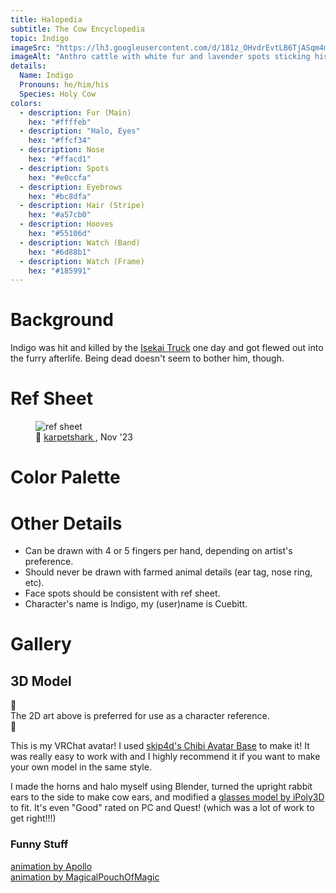 ```yaml
---
title: Halopedia
subtitle: The Cow Encyclopedia
topic: Indigo
imageSrc: "https://lh3.googleusercontent.com/d/181z_OHvdrEvtLB6TjASqm4mrQWvEuh3S"
imageAlt: "Anthro cattle with white fur and lavender spots sticking his tongue out. Halo above head. Bust shot"
details:
  Name: Indigo
  Pronouns: he/him/his
  Species: Holy Cow
colors:
  - description: Fur (Main)
    hex: "#ffffeb"
  - description: "Halo, Eyes"
    hex: "#ffcf34"
  - description: Nose
    hex: "#ffacd1"
  - description: Spots
    hex: "#e0ccfa"
  - description: Eyebrows
    hex: "#bc8dfa"
  - description: Hair (Stripe)
    hex: "#a57cb0"
  - description: Hooves
    hex: "#55106d"
  - description: Watch (Band)
    hex: "#6d88b1"
  - description: Watch (Frame)
    hex: "#185991"
---
```



# Background

Indigo was hit and killed by the [Isekai Truck](https://en.wikipedia.org/wiki/Truck-kun) one day and got flewed out into the furry afterlife. Being dead doesn't seem to bother him, though.

# Ref Sheet

<figure class="not-prose not-prose transition-border-radius relative m-0 h-full overflow-hidden rounded-lg hover:rounded-none">
  <Image
    src="https://lh3.googleusercontent.com/d/1SdN0ru2ePVBOuohjH_K_-5avcOAod7ts"
    alt="ref sheet"
    width={3550}
    height={2450}
    loading="eager"
    format={"png"}
  />
  <figcaption class="absolute bottom-0 right-0 rounded-t-lg bg-slate-100 px-2 py-1 hover:opacity-50 dark:bg-slate-500 dark:text-neutral-200">
    <div class="flex flex-row">
      <span class="mr-0.5">🎨</span>
      <a
        href="https://karpetshark.tumblr.com/"
        target="_blank"
        rel="noopener noreferrer"
        class="font-medium italic underline"
      >
        karpetshark
      </a>
      <span>, Nov '23</span>
    </div>
  </figcaption>
</figure>

# Color Palette

<Swatches colors={frontmatter.colors} />

# Other Details

- Can be drawn with 4 or 5 fingers per hand, depending on artist's preference.
- Should never be drawn with farmed animal details (ear tag, nose ring, etc).
- Face spots should be consistent with ref sheet.
- Character's name is Indigo, my (user)name is Cuebitt.

# Gallery

<Carousel items={json} />

## 3D Model

<div class="not-prose flex items-center justify-center gap-2">
  <span class="text-5xl">🚨</span>
  <div class="text-center text-3xl">
    The 2D art above is preferred for use as a character reference.
  </div>
  <span class="text-5xl">🚨</span>
</div>

<div class="not-prose flex w-full justify-center">
  <div class="aspect-video w-full">
    <Vimeo id="1030356509" posterQuality="max" params="loop=true" />
  </div>
</div>

This is my VRChat avatar! I used [skip4d's Chibi Avatar Base](https://skip4d.gumroad.com/l/chibi) to make it!
It was really easy to work with and I highly recommend it if you want to make your own model in the same style.

I made the horns and halo myself using Blender, turned the upright rabbit ears to the side to make cow ears,
and modified a [glasses model by iPoly3D](https://poly.pizza/m/Dz9SyIEq7w) to fit. It's even "Good" rated on
PC and Quest! (which was a lot of work to get right!!!)

### Funny Stuff

<div class="grid grid-cols-2 gap-3">
  <div>
   <div class="aspect-video">
  <Vimeo id="1030354961" />
   </div>
    <a href="https://youtu.be/vLQ_vrqvcyU?si=L_mO6HrdkqbF1V5D" target="_blank" rel="noopener noreferrer">animation by Apollo</a>
  </div>

  <div>
  <div class="aspect-video">
    <Vimeo id="1030355171" />
  </div>
    <a href="https://youtu.be/kfI_l6QlpxI?si=MNgM4VyEgnknfKY8" target="_blank" rel="noopener noreferrer">animation by MagicalPouchOfMagic</a>
  </div>
</div>
